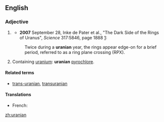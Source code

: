 ==English==

===Adjective===
{{en-adj|-}}

# {{astronomy}} {{alternative capitalization of|Uranian}}
#*'''2007''' September 28, Inke de Pater et al., "The Dark Side of the Rings of Uranus", ''Science'' 317:5846, page 1888 [http://www.sciencemag.org/cgi/content/full/317/5846/1888]:
#:Twice during a '''uranian''' year, the rings appear edge-on for a brief period, referred to as a ring plane crossing (RPX).
# {{geology|of a mineral}} Containing [[uranium]]: '''uranian''' [[pyrochlore]].

====Related terms====
*[[trans-uranian]], [[transuranian]]

====Translations====
* French: {{t|fr|uranien}}

[[zh:uranian]]